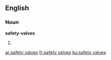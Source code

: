 ==English==

===Noun===
'''safety-valves'''

# {{plural of|safety-valve}}

[[ar:safety valves]]
[[fr:safety valves]]
[[ku:safety valves]]